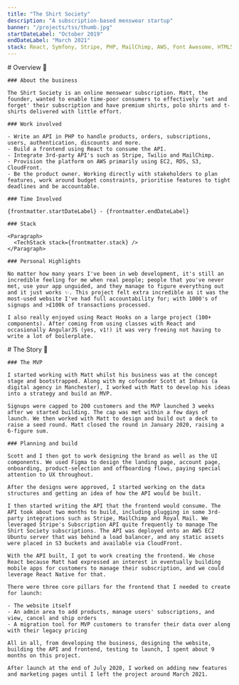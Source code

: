 ```yaml
---
title: "The Shirt Society"
description: "A subscription-based menswear startup"
banner: "/projects/tss/thumb.jpg"
startDateLabel: "October 2019"
endDateLabel: "March 2021"
stack: React, Symfony, Stripe, PHP, MailChimp, AWS, Font Awesome, HTML5, Sass
---
```



<Section>
    # Overview 👀

    ### About the business

    The Shirt Society is an online menswear subscription. Matt, the founder, wanted to enable time-poor consumers to effectively 'set and forget' their subscription and have premium shirts, polo shirts and t-shirts delivered with little effort.

    ### Work involved

    - Write an API in PHP to handle products, orders, subscriptions, users, authentication, discounts and more.
    - Build a frontend using React to consume the API.
    - Integrate 3rd-party API's such as Stripe, Twilio and MailChimp.
    - Provision the platform on AWS primarily using EC2, RDS, S3, CloudFront.
    - Be the product owner. Working directly with stakeholders to plan features, work around budget constraints, prioritise features to tight deadlines and be accountable.

    ### Time Involved

    {frontmatter.startDateLabel} - {frontmatter.endDateLabel}

    ### Stack

    <Paragraph>
      <TechStack stack={frontmatter.stack} />
    </Paragraph>

    ### Personal Highlights

    No matter how many years I've been in web development, it's still an incredible feeling for me when real people; people that you've never met, use your app unguided, and they manage to figure everything out and it just works ✨. This project felt extra incredible as it was the most-used website I've had full accountability for; with 1000's of signups and >£100k of transactions processed.

    I also really enjoyed using React Hooks on a large project (100+ components). After coming from using classes with React and occasionally AngularJS (yes, v1!) it was very freeing not having to write a lot of boilerplate.

</Section>

<Section>
    # The Story 📖

    ### The MVP

    I started working with Matt whilst his business was at the concept stage and bootstrapped. Along with my cofounder Scott at Inhaus (a digital agency in Manchester), I worked with Matt to develop his ideas into a strategy and build an MVP.

    Signups were capped to 200 customers and the MVP launched 3 weeks after we started building. The cap was met within a few days of launch. We then worked with Matt to design and build out a deck to raise a seed round. Matt closed the round in January 2020, raising a 6-figure sum.

    ### Planning and build

    Scott and I then got to work designing the brand as well as the UI components. We used Figma to design the landing page, account page, onboarding, product-selection and offboarding flows, paying special attention to UX throughout.

    After the designs were approved, I started working on the data structures and getting an idea of how the API would be built.

    I then started writing the API that the frontend would consume. The API took about two months to build, including plugging in some 3rd-party integrations such as Stripe, MailChimp and Royal Mail. We leveraged Stripe's Subscription API quite frequently to manage The Shirt Society subscriptions. The API was deployed onto an AWS EC2 Ubuntu server that was behind a load balancer, and any static assets were placed in S3 buckets and available via CloudFront.

    With the API built, I got to work creating the frontend. We chose React because Matt had expressed an interest in eventually building mobile apps for customers to manage their subscription, and we could leverage React Native for that.

    There were three core pillars for the frontend that I needed to create for launch:

    - The website itself
    - An admin area to add products, manage users' subscriptions, and view, cancel and ship orders
    - A migration tool for MVP customers to transfer their data over along with their legacy pricing

    All in all, from developing the business, designing the website, building the API and frontend, testing to launch, I spent about 9 months on this project.

    After launch at the end of July 2020, I worked on adding new features and marketing pages until I left the project around March 2021.

</Section>

